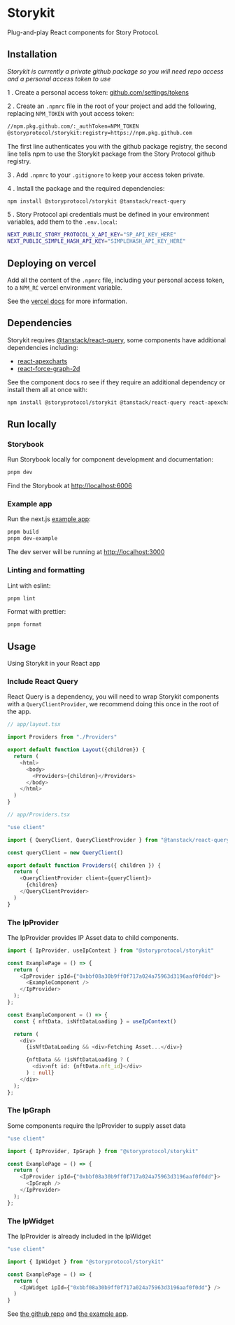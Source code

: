 
<Meta title="Introduction" />

# Storykit

Plug-and-play React components for Story Protocol.

## Installation

_Storykit is currently a private github package so you will need repo access and a personal access token to use_

1 . Create a personal access token: [github.com/settings/tokens](https://github.com/settings/tokens)

2 . Create an `.npmrc` file in the root of your project and add the following, replacing `NPM_TOKEN` with yout access token:

```bash
//npm.pkg.github.com/:_authToken=NPM_TOKEN
@storyprotocol/storykit:registry=https://npm.pkg.github.com
```

The first line authenticates you with the github package registry, the second line tells npm to use the Storykit package from the Story Protocol github registry.

3 . Add `.npmrc` to your `.gitignore` to keep your access token private.

4 . Install the package and the required dependencies:

```bash
npm install @storyprotocol/storykit @tanstack/react-query
```

5 . Story Protocol api credentials must be defined in your environment variables, add them to the `.env.local`:

```bash
NEXT_PUBLIC_STORY_PROTOCOL_X_API_KEY="SP_API_KEY_HERE"
NEXT_PUBLIC_SIMPLE_HASH_API_KEY="SIMPLEHASH_API_KEY_HERE"
```

## Deploying on vercel

Add all the content of the `.npmrc` file, including your personal access token, to a `NPM_RC` vercel environment variable.

See the [vercel docs](https://vercel.com/guides/using-private-dependencies-with-vercel) for more information.

## Dependencies

Storykit requires [@tanstack/react-query](https://tanstack.com/query/latest), some components have additional dependencies including:

- [react-apexcharts](https://www.npmjs.com/package/react-apexcharts)
- [react-force-graph-2d](https://www.npmjs.com/package/react-force-graph-2d)

See the component docs ro see if they require an additional dependency or install them all at once with:

```bash
npm install @storyprotocol/storykit @tanstack/react-query react-apexcharts react-force-graph-2d
```

## Run locally

### Storybook

Run Storybook locally for component development and documentation:

```bash
pnpm dev
```

Find the Storybook at [http://localhost:6006](http://localhost:6006)

### Example app

Run the next.js [example app](../examples/next-app/):

```bash
pnpm build
pnpm dev-example
```

The dev server will be running at [http://localhost:3000](http://localhost:3000)

### Linting and formatting

Lint with eslint:

```bash
pnpm lint
```

Format with prettier:

```bash
pnpm format
```

## Usage

Using Storykit in your React app

### Include React Query

React Query is a dependency, you will need to wrap Storykit components with a `QueryClientProvider`, we recommend doing this once in the root of the app.

```typescript
// app/layout.tsx

import Providers from "./Providers"

export default function Layout({children}) {
  return (
    <html>
      <body>
        <Providers>{children}</Providers>
      </body>
    </html>
  )
}
```

```typescript
// app/Providers.tsx

"use client"

import { QueryClient, QueryClientProvider } from "@tanstack/react-query"

const queryClient = new QueryClient()

export default function Providers({ children }) {
  return (
    <QueryClientProvider client={queryClient}>
      {children}
    </QueryClientProvider>
  )
}

```

### The IpProvider

The IpProvider provides IP Asset data to child components.

```typescript
import { IpProvider, useIpContext } from "@storyprotocol/storykit"

const ExamplePage = () => {
  return (
    <IpProvider ipId={"0xbbf08a30b9ff0f717a024a75963d3196aaf0f0dd"}>
      <ExampleComponent />
    </IpProvider>
  );
};

const ExampleComponent = () => {
  const { nftData, isNftDataLoading } = useIpContext()

  return (
    <div>
      {isNftDataLoading && <div>Fetching Asset...</div>}

      {nftData && !isNftDataLoading ? (
        <div>nft id: {nftData.nft_id}</div>
      ) : null}
    </div>
  );
};
```

### The IpGraph

Some components require the IpProvider to supply asset data

```typescript
"use client"

import { IpProvider, IpGraph } from "@storyprotocol/storykit"

const ExamplePage = () => {
  return (
    <IpProvider ipId={"0xbbf08a30b9ff0f717a024a75963d3196aaf0f0dd"}>
      <IpGraph />
    </IpProvider>
  );
};
```

### The IpWidget

The IpProvider is already included in the IpWidget

```typescript
"use client"

import { IpWidget } from "@storyprotocol/storykit"

const ExamplePage = () => {
  return (
    <IpWidget ipId={"0xbbf08a30b9ff0f717a024a75963d3196aaf0f0dd"} />
  )
}

```

See [the github repo](https://github.com/storyprotocol/storykit) and [the example app](https://github.com/storyprotocol/storykit/tree/main/examples/next-app).
